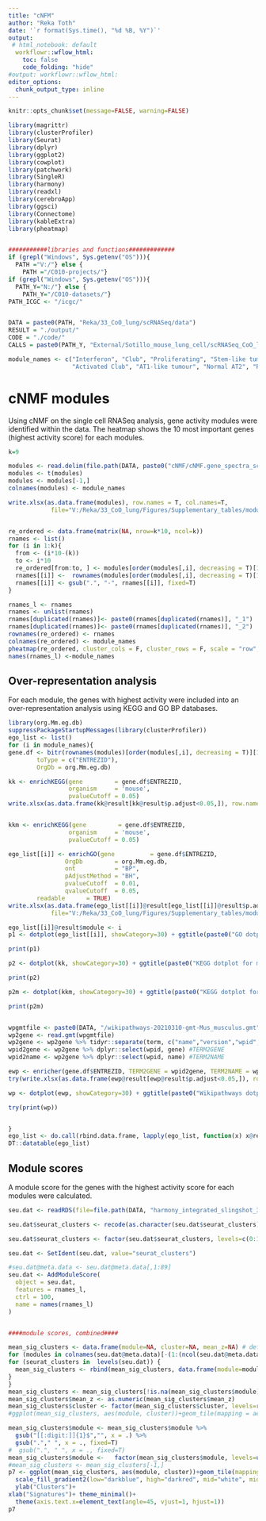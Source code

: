 ```yaml
---
title: "cNFM"
author: "Reka Toth"
date: '`r format(Sys.time(), "%d %B, %Y")`'
output:
 # html_notebook: default
  workflowr::wflow_html:
    toc: false
    code_folding: "hide"
#output: workflowr::wflow_html:
editor_options:
  chunk_output_type: inline
---
```


```r

knitr::opts_chunk$set(message=FALSE, warning=FALSE)
```



```r

library(magrittr)
library(clusterProfiler)
library(Seurat)
library(dplyr)
library(ggplot2)
library(cowplot)
library(patchwork)
library(SingleR)
library(harmony)
library(readxl)
library(cerebroApp)
library(ggsci)
library(Connectome)
library(kableExtra)
library(pheatmap)


###########libraries and functions#############
if (grepl("Windows", Sys.getenv("OS"))){
  PATH ="V:/"} else {
    PATH ="/C010-projects/"}
if (grepl("Windows", Sys.getenv("OS"))){
  PATH_Y="N:/"} else {
    PATH_Y="/C010-datasets/"}
PATH_ICGC <- "/icgc/"


DATA = paste0(PATH, "Reka/33_CoO_lung/scRNASeq/data")
RESULT = "./output/"
CODE = "./code/"
CALLS = paste0(PATH_Y, "External/Sotillo_mouse_lung_cell/scRNASeq_CoO_lung/cellranger_output_22_11/")

module_names <- c("Interferon", "Club", "Proliferating", "Stem-like tumour", "Immune activation/inflammation", 
                  "Activated Club", "AT1-like tumour", "Normal AT2", "Regeneration-like tumour")

```


# cNMF modules

Using cNMF on the single cell RNASeq analysis, gene activity modules were identified within the data. 
The heatmap shows the 10 most important genes (highest activity score) for each modules. 

```r
k=9

modules <- read.delim(file.path(DATA, paste0("cNMF/cNMF.gene_spectra_score.k_", k, ".dt_0_01.txt")), row.names = 1)
modules <- t(modules)
modules <- modules[-1,]
colnames(modules) <- module_names

write.xlsx(as.data.frame(modules), row.names = T, col.names=T, 
            file="V:/Reka/33_CoO_lung/Figures/Supplementary_tables/module_genes.xlsx", sheetName="Gene_spectra_score", append=T)


re_ordered <- data.frame(matrix(NA, nrow=k*10, ncol=k))
rnames <- list()
for (i in 1:k){
  from <- (i*10-(k))
  to <- i*10
  re_ordered[from:to, ] <- modules[order(modules[,i], decreasing = T)[1:10],]
  rnames[[i]] <-  rownames(modules[order(modules[,i], decreasing = T)[1:10],])
  rnames[[i]] <- gsub(".", "-", rnames[[i]], fixed=T)
}

rnames_l <- rnames
rnames <- unlist(rnames)
rnames[duplicated(rnames)]<- paste0(rnames[duplicated(rnames)], "_1")
rnames[duplicated(rnames)]<- paste0(rnames[duplicated(rnames)], "_2")
rownames(re_ordered) <- rnames
colnames(re_ordered) <- module_names
pheatmap(re_ordered, cluster_cols = F, cluster_rows = F, scale = "row", fontsize_row = 5)
names(rnames_l) <-module_names

```


## Over-representation analysis

For each module, the genes with highest activity were included into an over-representation analysis using KEGG and GO BP databases. 


```r
library(org.Mm.eg.db)
suppressPackageStartupMessages(library(clusterProfiler))
ego_list <- list()
for (i in module_names){
gene.df <- bitr(rownames(modules)[order(modules[,i], decreasing = T)][1:200], fromType = "SYMBOL",
        toType = c("ENTREZID"),
        OrgDb = org.Mm.eg.db)

kk <- enrichKEGG(gene         = gene.df$ENTREZID,
                 organism     = 'mouse',
                 pvalueCutoff = 0.05)
write.xlsx(as.data.frame(kk@result[kk@result$p.adjust<0.05,]), row.names = F, col.names=T, file="V:/Reka/33_CoO_lung/Figures/Supplementary_tables/module_genes.xlsx", sheetName=paste0(gsub(" |/", "_", gsub("inflammation", "inf", i)), "_KEGG_enrichment"), append=T)


kkm <- enrichKEGG(gene         = gene.df$ENTREZID,
                 organism     = 'mouse',
                 pvalueCutoff = 0.05)

ego_list[[i]] <- enrichGO(gene          = gene.df$ENTREZID,
                OrgDb         = org.Mm.eg.db,
                ont           = "BP",
                pAdjustMethod = "BH",
                pvalueCutoff  = 0.01,
                qvalueCutoff  = 0.05,
        readable      = TRUE)
write.xlsx(as.data.frame(ego_list[[i]]@result[ego_list[[i]]@result$p.adjust<0.05,]), row.names = F, col.names=T, 
            file="V:/Reka/33_CoO_lung/Figures/Supplementary_tables/module_genes.xlsx", sheetName=paste0(gsub(" |/", "_", gsub("inflammation", "inf", i)), "_GO_enrichment"), append=T)

ego_list[[i]]@result$module <- i
p1 <- dotplot(ego_list[[i]], showCategory=30) + ggtitle(paste0("GO dotplot for module ", i))

print(p1)

p2 <- dotplot(kk, showCategory=30) + ggtitle(paste0("KEGG dotplot for module ", i))

print(p2)

p2m <- dotplot(kkm, showCategory=30) + ggtitle(paste0("KEGG dotplot for module ", i))

print(p2m)


wpgmtfile <- paste0(DATA, "/wikipathways-20210310-gmt-Mus_musculus.gmt")
wp2gene <- read.gmt(wpgmtfile)
wp2gene <- wp2gene %>% tidyr::separate(term, c("name","version","wpid","org"), "%")
wpid2gene <- wp2gene %>% dplyr::select(wpid, gene) #TERM2GENE
wpid2name <- wp2gene %>% dplyr::select(wpid, name) #TERM2NAME

ewp <- enricher(gene.df$ENTREZID, TERM2GENE = wpid2gene, TERM2NAME = wpid2name)
try(write.xlsx(as.data.frame(ewp@result[ewp@result$p.adjust<0.05,]), row.names = F, col.names=T, file="V:/Reka/33_CoO_lung/Figures/Supplementary_tables/module_genes.xlsx", sheetName=paste0(gsub(" |/", "_", gsub("inflammation", "inf", i)), "_wikipathway_enrichment"), append=T))

wp <- dotplot(ewp, showCategory=30) + ggtitle(paste0("Wikipathways dotplot for module ", i))

try(print(wp))


}
ego_list <- do.call(rbind.data.frame, lapply(ego_list, function(x) x@result[x@result$qvalue<0.05,]))
DT::datatable(ego_list)


```


## Module scores

A module score for the genes with the highest activity score for each modules were calculated. 


```r
seu.dat <- readRDS(file=file.path(DATA, "harmony_integrated_slingshot_3rd_no_ciliated.RDS"))

seu.dat$seurat_clusters <- recode(as.character(seu.dat$seurat_clusters), "2" = "1", "0" = "2", "7"="6", "6"="7", "11"="8", "10"="9", "9"="10", "13"="11", "8"="12", "12"="13", "1"="14")

seu.dat$seurat_clusters <- factor(seu.dat$seurat_clusters, levels=c(0:14))

seu.dat <- SetIdent(seu.dat, value="seurat_clusters")

#seu.dat@meta.data <- seu.dat@meta.data[,1:89]
seu.dat <- AddModuleScore(
  object = seu.dat,
  features = rnames_l,
  ctrl = 100,
  name = names(rnames_l)
)


####module scores, combined####

mean_sig_clusters <- data.frame(module=NA, cluster=NA, mean_z=NA) # define empty obj
for (modules in colnames(seu.dat@meta.data)[-(1:(ncol(seu.dat@meta.data)-k))][1:k]){
for (seurat_clusters in  levels(seu.dat)) {
  mean_sig_clusters <- rbind(mean_sig_clusters, data.frame(module=modules,cluster=seurat_clusters, mean_z=mean(seu.dat@meta.data[which(Cells(seu.dat) %in%  WhichCells(seu.dat,ident=seurat_clusters)), modules])))
}
}
mean_sig_clusters <- mean_sig_clusters[!is.na(mean_sig_clusters$module),]
mean_sig_clusters$mean_z <- as.numeric(mean_sig_clusters$mean_z)
mean_sig_clusters$cluster <- factor(mean_sig_clusters$cluster, levels=rev(1:14)) 
#ggplot(mean_sig_clusters, aes(module, cluster))+geom_tile(mapping = aes(fill=mean_z))

mean_sig_clusters$module <- mean_sig_clusters$module %>%
  gsub("[[:digit:]]{1}$","", x = .) %>%
  gsub("."," ", x = ., fixed=T)
#  gsub(".", " ", x = ., fixed=T) 
mean_sig_clusters$module <-   factor(mean_sig_clusters$module, levels=unique(mean_sig_clusters$module))
#mean_sig_clusters <- mean_sig_clusters[-1,]
p7 <- ggplot(mean_sig_clusters, aes(module, cluster))+geom_tile(mapping = aes(fill=mean_z))+
  scale_fill_gradient2(low="darkblue", high="darkred", mid="white", midpoint=0, name="Module score")+
  ylab("Clusters")+
xlab("Signatures")+ theme_minimal()+
  theme(axis.text.x=element_text(angle=45, vjust=1, hjust=1))
p7
```

